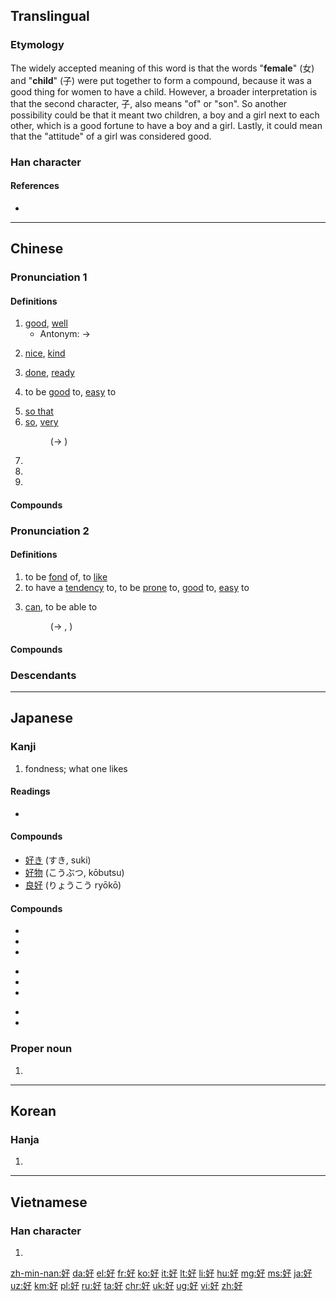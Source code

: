 {{also|女子}}

==Translingual==
{{stroke order|type=animate}}

===Etymology===
{{Han etyl}}
{{Han compound|女|子|t1=woman|t2=child|ls=ic}}

The widely accepted meaning of this word is that the words "'''female'''" (女) and "'''child'''" (子) were put together to form a compound, because it was a good thing for women to have a child. However, a broader interpretation is that the second character, 子, also means "of" or "son". So another possibility could be that it meant two children, a boy and a girl next to each other, which is a good fortune to have a boy and a girl. Lastly, it could mean that the "attitude" of a girl was considered good.

===Han character===
{{Han char|rn=38|rad=女|as=03|sn=6|four=4744<sub>7</sub>|canj=女弓木 (VND)|ids=⿰女子}}

====References====
* {{Han ref|kx=0255.110|dkj=06053|dj=0518.120|hdz=21028.010|uh=597D|ud=22909|bh=A66E|bd=42606}}

----

==Chinese==
{{zh-forms}}

===Pronunciation 1===
{{zh-pron
|m=hǎo
|ma=y
|c=hou2
|h=pfs=hó
|mn=hó
|w=2hau
|mc=1
|oc=1,1
|cat=a,adv,v
}}

====Definitions====
{{zh-hanzi}}

# [[good]], [[well]]
#* Antonym: → {{zh-l|壞|bad}}
#: {{zh-usex|你 '''好''' 嗎？|How are you?}}
#: {{zh-usex|真 是 個 '''好''' 主意！|That's a '''good''' idea!}}
# [[nice]], [[kind]]
#: {{zh-usex|他們 對 我 很 '''好'''。|They are very '''kind''' to me.}}
# [[done]], [[ready]]
#: {{zh-usex|我 就 要 '''好''' 了。|I'll be '''ready''' very soon.}}
# to be [[good]] to, [[easy]] to
#: {{zh-usex|這 水龍頭 '''好''' 擰。|This tap turns '''easily'''.}}
# [[so that]]
# [[so]], [[very]]
#: (→ {{zh-l|很}})
#: {{zh-usex|我 個 中文 老師 '''好''' 好 人 㗎！|My Chinese teacher is a '''very''' nice person!|tr=ngo5 go3 zung1 man4 lou5 si1 '''hou2''' hou2 jan4 gaa2!|C-GZ}}
# {{non-gloss definition|Particle used after verbs to denote the completion or near-completion of an action.|lang=zh}}
# {{non-gloss definition|Particle denoting agreement, support or wish to terminate a conversation.|lang=zh}}
# {{non-gloss definition|Particle denoting dissatisfaction in ironical sentences.|lang=zh}}

====Compounds====
{{der3
| {{zh-l|好比}}
| {{zh-l|好不}}
| {{zh-l|好不容易}}
| {{zh-l|好吃}}
| {{zh-l|好醜}}
| {{zh-l|好處}}
| {{zh-l|好處費}}
| {{zh-l|好歹}}
| {{zh-l|好的}}
| {{zh-l|好端端}}
| {{zh-l|好多}}
| {{zh-l|好法}}
| {{zh-l|好感}}
| {{zh-l|好過}}
| {{zh-l|好漢}}
| {{zh-l|好好}}
| {{zh-l|好好先生}}
| {{zh-l|好喝}}
| {{zh-l|好話}}
| {{zh-l|好壞}}
| {{zh-l|好貨}}
| {{zh-l|好幾}}
| {{zh-l|好傢伙}}
| {{zh-l|好景不長}}
| {{zh-l|好久}}
| {{zh-l|好看}}
| {{zh-l|好賴}}
| {{zh-l|好了傷疤忘了痛}}
| {{zh-l|好力寶}}
| {{zh-l|好臉}}
| {{zh-l|好馬不吃回頭草}}
| {{zh-l|好孬}}
| {{zh-l|好評}}
| {{zh-l|好氣}}
| {{zh-l|好球}}
| {{zh-l|好兒}}
| {{zh-l|好惹}}
| {{zh-l|好人}}
| {{zh-l|好人好事}}
| {{zh-l|好人家}}
| {{zh-l|好日子}}
| {{zh-l|好容易}}
| {{zh-l|好上加好}}
| {{zh-l|好生}}
| {{zh-l|好聲好氣}}
| {{zh-l|好使}}
| {{zh-l|好事}}
| {{zh-l|好事不出門，惡事傳千里}}
| {{zh-l|好事不宜遲}}
| {{zh-l|好事多磨}}
| {{zh-l|好手}}
| {{zh-l|好受}}
| {{zh-l|好說}}
| {{zh-l|好說歹說}}
| {{zh-l|好說話}}
| {{zh-l|好死}}
| {{zh-l|好似}}
| {{zh-l|好天}}
| {{zh-l|好聽}}
| {{zh-l|好玩}}
| {{zh-l|好聞}}
| {{zh-l|好戲}}
| {{zh-l|好像}}
| {{zh-l|好小子}}
| {{zh-l|好笑}}
| {{zh-l|好些}}
| {{zh-l|好心}}
| {{zh-l|好心不得好報}}
| {{zh-l|好性}}
| {{zh-l|好樣}}
| {{zh-l|好意}}
| {{zh-l|好意思}}
| {{zh-l|好用}}
| {{zh-l|好友}}
| {{zh-l|好運}}
| {{zh-l|好在}}
| {{zh-l|好找}}
| {{zh-l|好轉}}
| {{zh-l|好自為之}}
| {{zh-l|好走}}
| {{zh-l|好食}}
}}

===Pronunciation 2===
{{zh-pron
|m=hào,a=y
|c=hou3
|h=pfs=hau
|mn=hòⁿ
|w=2hau
|mc=2
|oc=2,2
|cat=v
}}

====Definitions====
{{zh-hanzi}}

# to be [[fond]] of, to [[like]]
# to have a [[tendency]] to, to be [[prone]] to, [[good]] to, [[easy]] to
# {{context|dialectal Mandarin|Wu|lang=zh}} [[can]], to be able to
#: (→ {{zh-l|會}}, {{zh-l|可以}})
#: {{zh-usex|儂 '''好''' 流利 個 講 上海話 𠲎？|'''Can''' you speak Shanghainese fluently?|SH}}

====Compounds====
{{der3
| {{zh-l|好吃}}
| {{zh-l|好大喜功}}
| {{zh-l|好動}}
| {{zh-l|好高騖遠}}
| {{zh-l|好客}}
| {{zh-l|好奇}}
| {{zh-l|好強}}
| {{zh-l|好色}}
| {{zh-l|好尚}}
| {{zh-l|好勝}}
| {{zh-l|好事}}
| {{zh-l|好為人師}}
| {{zh-l|好惡}}
| {{zh-l|好行小惠}}
| {{zh-l|好學}}
| {{zh-l|好逸惡勞}}
| {{zh-l|好戰}}
| {{zh-l|好整以暇}}
}}

===Descendants===
{{Sinoxenic-word|好|こう|호|hảo|v2=háo}}

----

==Japanese==

===Kanji===
{{ja-kanji|grade=4|rs=女03}}

# fondness; what one likes

====Readings====
* {{ja-readings|on=[[こう]] (kō)|kun=[[このむ]] ([[好む]], konomu), [[すく]] ([[好く]], suku), [[よい]] (yoi)}}

====Compounds====
* [[好き]] (すき, suki)
* [[好物]] (こうぶつ, kōbutsu)
* [[良好]] (りょうこう ryōkō)

====Compounds====
{{top3}}
* {{l|ja|sc=Jpan|愛好|tr=あいこう, aikō}}
* {{l|ja|sc=Jpan|良好|tr=りょうこう, ryōkō}}
* {{l|ja|sc=Jpan|友好|tr=ゆうこう, yūkō}}
{{mid3}}
* {{l|ja|sc=Jpan|嗜好品|tr=しこうひん, shikōhin}}
* {{l|ja|sc=Jpan|好感|tr=こうかん, kōkan}}
* {{l|ja|sc=Jpan|好転|tr=こうてん, kōten}}
{{mid3}}
* {{l|ja|sc=Jpan|好感度|tr=こうかんど, kōkando}}
* {{l|ja|sc=Jpan|好事|tr=こうず, kōzu}}
{{bottom}}

===Proper noun===
{{ja-pos|proper|よしみ}}

# {{given name|male|lang=ja|sort=よしみ}}

----

==Korean==

===Hanja===
{{ko-hanja|hangeul=호|rv=ho|mr=ho}}

# {{defn|lang=ko|sort=女03}}

----

==Vietnamese==

===Han character===
{{vi-hantu|[[hảo]], [[háo]], [[háu]], [[hão]], [[hếu]], [[hiếu]], [[hấu]], [[hẩu]]|rs=女03}}

# {{defn|lang=vi|sort=女03}}

[[zh-min-nan:好]]
[[da:好]]
[[el:好]]
[[fr:好]]
[[ko:好]]
[[it:好]]
[[lt:好]]
[[li:好]]
[[hu:好]]
[[mg:好]]
[[ms:好]]
[[ja:好]]
[[uz:好]]
[[km:好]]
[[pl:好]]
[[ru:好]]
[[ta:好]]
[[chr:好]]
[[uk:好]]
[[ug:好]]
[[vi:好]]
[[zh:好]]